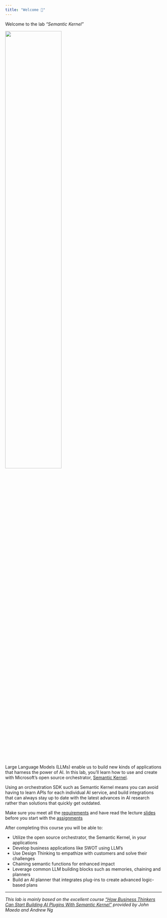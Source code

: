 ```yaml
---
title: "Welcome 👋"
---
```


Welcome to the lab *"Semantic Kernel"* 

![](/images/logo.png){width="60%"}


Large Language Models (LLMs) enable us to build new kinds of applications that harness the power of AI. In this lab, you’ll learn how to use and create with Microsoft’s open source orchestrator, [Semantic Kernel](https://learn.microsoft.com/en-us/semantic-kernel/overview/). 

Using an orchestration SDK such as Semantic Kernel means you can avoid having to learn APIs for each individual AI service, and build integrations that can always stay up to date with the latest advances in AI research rather than solutions that quickly get outdated.

::: {.callout-important}
Make sure you meet all the [requirements](/requirements.qmd) and have read the lecture [slides](/slide.qmd) before you start with the [assignments](/assignments.qmd) 
:::

After completing this course you will be able to:

- Utilize the open source orchestrator, the Semantic Kernel, in your applications
- Develop business applications like SWOT using LLM’s
- Use Design Thinking to empathize with customers and solve their challenges
- Chaining semantic functions for enhanced impact
- Leverage common LLM building blocks such as memories, chaining and planners
- Build an AI planner that integrates plug-ins to create advanced logic-based plans

---

*This lab is mainly based on the excellent course ["How Business Thinkers Can Start Building AI Plugins With Semantic Kernel"](https://www.deeplearning.ai/short-courses/microsoft-semantic-kernel/) provided by John Maeda and Andrew Ng*